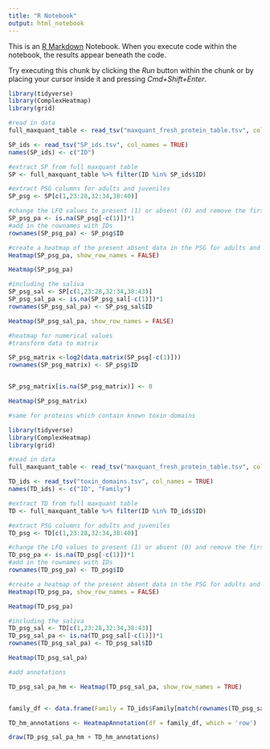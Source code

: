 ```yaml
---
title: "R Notebook"
output: html_notebook
---
```


This is an [R Markdown](http://rmarkdown.rstudio.com) Notebook. When you execute code within the notebook, the results appear beneath the code. 

Try executing this chunk by clicking the *Run* button within the chunk or by placing your cursor inside it and pressing *Cmd+Shift+Enter*. 


```r
library(tidyverse)
library(ComplexHeatmap)
library(grid)

#read in data
full_maxquant_table <- read_tsv("maxquant_fresh_protein_table.tsv", col_names = TRUE)

SP_ids <- read_tsv("SP_ids.tsv", col_names = TRUE)
names(SP_ids) <- c("ID")

#extract SP from full maxquant table
SP <- full_maxquant_table %>% filter(ID %in% SP_ids$ID)

#extract PSG columns for adults and juveniles
SP_psg <- SP[c(1,23:28,32:34,38:40)]

#change the LFQ values to present (1) or absent (0) and remove the first column
SP_psg_pa <- is.na(SP_psg[-c(1)])*1
#add in the rownames with IDs 
rownames(SP_psg_pa) <- SP_psg$ID

#create a heatmap of the present absent data in the PSG for adults and juveniles
Heatmap(SP_psg_pa, show_row_names = FALSE)

Heatmap(SP_psg_pa)

#including the saliva
SP_psg_sal <- SP[c(1,23:28,32:34,38:43)]
SP_psg_sal_pa <- is.na(SP_psg_sal[-c(1)])*1
rownames(SP_psg_sal_pa) <- SP_psg_sal$ID

Heatmap(SP_psg_sal_pa, show_row_names = FALSE)

#heatmap for numerical values 
#transform data to matrix

SP_psg_matrix <-log2(data.matrix(SP_psg[-c(1)]))
rownames(SP_psg_matrix) <- SP_psg$ID


SP_psg_matrix[is.na(SP_psg_matrix)] <- 0

Heatmap(SP_psg_matrix)


```

```r

#same for proteins which contain known toxin domains 

library(tidyverse)
library(ComplexHeatmap)
library(grid)

#read in data
full_maxquant_table <- read_tsv("maxquant_fresh_protein_table.tsv", col_names = TRUE)

TD_ids <- read_tsv("toxin_domains.tsv", col_names = TRUE)
names(TD_ids) <- c("ID", "Family")

#extract TD from full maxquant table
TD <- full_maxquant_table %>% filter(ID %in% TD_ids$ID)

#extract PSG columns for adults and juveniles
TD_psg <- TD[c(1,23:28,32:34,38:40)]

#change the LFQ values to present (1) or absent (0) and remove the first column
TD_psg_pa <- is.na(TD_psg[-c(1)])*1
#add in the rownames with IDs 
rownames(TD_psg_pa) <- TD_psg$ID

#create a heatmap of the present absent data in the PSG for adults and juveniles
Heatmap(TD_psg_pa, show_row_names = FALSE)

Heatmap(TD_psg_pa)

#including the saliva
TD_psg_sal <- TD[c(1,23:28,32:34,38:43)]
TD_psg_sal_pa <- is.na(TD_psg_sal[-c(1)])*1
rownames(TD_psg_sal_pa) <- TD_psg_sal$ID

Heatmap(TD_psg_sal_pa)

#add annotations

TD_psg_sal_pa_hm <- Heatmap(TD_psg_sal_pa, show_row_names = TRUE)


family_df <- data.frame(Family = TD_ids$Family[match(rownames(TD_psg_sal_pa),TD_ids$ID)])

TD_hm_annotations <- HeatmapAnnotation(df = family_df, which = 'row')

draw(TD_psg_sal_pa_hm + TD_hm_annotations)


```


